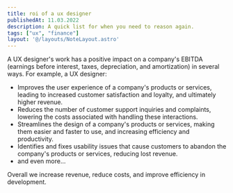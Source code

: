 ```yaml
---
title: roi of a ux designer
publishedAt: 11.03.2022
description: A quick list for when you need to reason again.
tags: ["ux", "finance"]
layout: '@/layouts/NoteLayout.astro'
---
```


A UX designer's work has a positive impact on a company's EBITDA (earnings before interest, taxes, depreciation, and amortization) in several ways. 
For example, a UX designer:

- Improves the user experience of a company's products or services, leading to increased customer satisfaction and loyalty, and ultimately higher revenue.
- Reduces the number of customer support inquiries and complaints, lowering the costs associated with handling these interactions.
- Streamlines the design of a company's products or services, making them easier and faster to use, and increasing efficiency and productivity.
- Identifies and fixes usability issues that cause customers to abandon the company's products or services, reducing lost revenue.
- and even more... 

Overall we increase revenue, reduce costs, and improve efficiency in development. 

